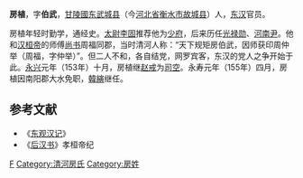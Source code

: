 '''房植'''，字'''伯武'''，[[甘陵國|甘陵國]][[东武城县|东武城县]]（今[[河北省|河北省]][[衡水市|衡水市]][[故城县|故城县]]）人，[[东汉|东汉]]官员。

房植年轻时勤学，通经史。[[太尉|太尉]][[李固|李固]]推荐他为[[少府|少府]]，后来历任[[光禄勋|光禄勋]]、[[河南尹|河南尹]]。他和[[汉桓帝|汉桓帝]]的师傅[[尚书|尚书]]周福同郡，当时清河人称：“天下规矩房伯武，因师获印周仲举（周福，字仲举）”。但二人不和，各自结党，网罗宾客，东汉的党人之争开始于此。[[永兴_(汉桓帝)|永兴]]元年（153年）十月，房植继[[赵戒|赵戒]]为[[司空|司空]]。永寿元年（155年）四月，房植因南阳郡大水免职，[[韓縯|韓縯]]继任。
==参考文献==
*《[[东观汉记|东观汉记]]》
*《[[后汉书|后汉书]]》孝桓帝纪
{{東漢大司空司空}}

[[Category:东汉司空|F]]
[[Category:清河房氏|Category:清河房氏]]
[[Category:房姓|Category:房姓]]